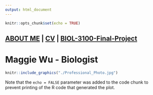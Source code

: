 ```yaml
---
output: html_document
---
```


```r
knitr::opts_chunk$set(echo = TRUE)
```

## [ABOUT ME](./about-me) | [CV](./CV.pdf) | [BIOL-3100-Final-Project](./BIOL-3100-Final)##

# **Maggie Wu - Biologist** #

```r
knitr::include_graphics("./Professional_Photo.jpg")
```


Note that the `echo = FALSE` parameter was added to the code chunk to prevent printing of the R code that generated the plot.